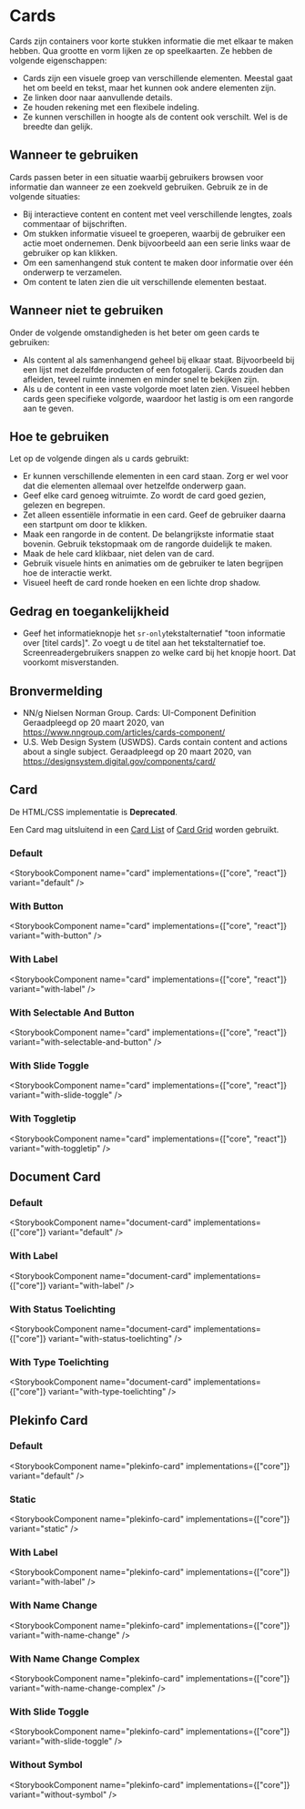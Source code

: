 
# Cards

Cards zijn containers voor korte stukken informatie die met elkaar te maken hebben. Qua grootte en vorm lijken ze op speelkaarten. Ze hebben de volgende eigenschappen:

- Cards zijn een visuele groep van verschillende elementen. Meestal gaat het om beeld en tekst, maar het kunnen ook andere elementen zijn.
- Ze linken door naar aanvullende details.
- Ze houden rekening met een flexibele indeling.
- Ze kunnen verschillen in hoogte als de content ook verschilt. Wel is de breedte dan gelijk.

## Wanneer te gebruiken

Cards passen beter in een situatie waarbij gebruikers browsen voor informatie dan wanneer ze een zoekveld gebruiken. Gebruik ze in de volgende situaties:

- Bij interactieve content en content met veel verschillende lengtes, zoals commentaar of bijschriften.
- Om stukken informatie visueel te groeperen, waarbij de gebruiker een actie moet ondernemen. Denk bijvoorbeeld aan een serie links waar de gebruiker op kan klikken.
- Om een samenhangend stuk content te maken door informatie over één onderwerp te verzamelen.
- Om content te laten zien die uit verschillende elementen bestaat.

## Wanneer niet te gebruiken

Onder de volgende omstandigheden is het beter om geen cards te gebruiken:

- Als content al als samenhangend geheel bij elkaar staat. Bijvoorbeeld bij een lijst met dezelfde producten of een fotogalerij. Cards zouden dan afleiden, teveel ruimte innemen en minder snel te bekijken zijn.
- Als u de content in een vaste volgorde moet laten zien. Visueel hebben cards geen specifieke volgorde, waardoor het lastig is om een rangorde aan te geven.

## Hoe te gebruiken

Let op de volgende dingen als u cards gebruikt:

- Er kunnen verschillende elementen in een card staan. Zorg er wel voor dat die elementen allemaal over hetzelfde onderwerp gaan.
- Geef elke card genoeg witruimte. Zo wordt de card goed gezien, gelezen en begrepen.
- Zet alleen essentiële informatie in een card. Geef de gebruiker daarna een startpunt om door te klikken.
- Maak een rangorde in de content. De belangrijkste informatie staat bovenin. Gebruik tekstopmaak om de rangorde duidelijk te maken.
- Maak de hele card klikbaar, niet delen van de card.
- Gebruik visuele hints en animaties om de gebruiker te laten begrijpen hoe de interactie werkt.
- Visueel heeft de card ronde hoeken en een lichte drop shadow.

## Gedrag en toegankelijkheid

- Geef het informatieknopje het `sr-only`tekstalternatief "toon informatie over [titel cards]". Zo voegt u de titel aan het tekstalternatief toe. Screenreadergebruikers snappen zo welke card bij het knopje hoort. Dat voorkomt misverstanden.

## Bronvermelding

- NN/g Nielsen Norman Group. Cards: UI-Component Definition Geraadpleegd op 20 maart 2020, van https://www.nngroup.com/articles/cards-component/
- U.S. Web Design System (USWDS). Cards contain content and actions about a single subject. Geraadpleegd op 20 maart 2020, van https://designsystem.digital.gov/components/card/

## Card

De HTML/CSS implementatie is **Deprecated**.

Een Card mag uitsluitend in een [Card List](./card-container#card-list) of [Card Grid](./card-container#card-grid) worden gebruikt.

### Default

<StorybookComponent name="card" implementations={["core", "react"]} variant="default" />

### With Button

<StorybookComponent name="card" implementations={["core", "react"]} variant="with-button" />

### With Label

<StorybookComponent name="card" implementations={["core", "react"]} variant="with-label" />

### With Selectable And Button

<StorybookComponent name="card" implementations={["core", "react"]} variant="with-selectable-and-button" />

### With Slide Toggle

<StorybookComponent name="card" implementations={["core", "react"]} variant="with-slide-toggle" />

### With Toggletip

<StorybookComponent name="card" implementations={["core", "react"]} variant="with-toggletip" />

## Document Card

### Default

<StorybookComponent name="document-card" implementations={["core"]} variant="default" />

### With Label

<StorybookComponent name="document-card" implementations={["core"]} variant="with-label" />

### With Status Toelichting

<StorybookComponent name="document-card" implementations={["core"]} variant="with-status-toelichting" />

### With Type Toelichting

<StorybookComponent name="document-card" implementations={["core"]} variant="with-type-toelichting" />

## Plekinfo Card

### Default

<StorybookComponent name="plekinfo-card" implementations={["core"]} variant="default" />

### Static

<StorybookComponent name="plekinfo-card" implementations={["core"]} variant="static" />

### With Label

<StorybookComponent name="plekinfo-card" implementations={["core"]} variant="with-label" />

### With Name Change

<StorybookComponent name="plekinfo-card" implementations={["core"]} variant="with-name-change" />

### With Name Change Complex

<StorybookComponent name="plekinfo-card" implementations={["core"]} variant="with-name-change-complex" />

### With Slide Toggle

<StorybookComponent name="plekinfo-card" implementations={["core"]} variant="with-slide-toggle" />

### Without Symbol

<StorybookComponent name="plekinfo-card" implementations={["core"]} variant="without-symbol" />
